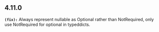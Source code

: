 ## 4.11.0
**`(fix):`** Always represent nullable as Optional rather than NotRequired, only use
NotRequired for optional in typeddicts.


